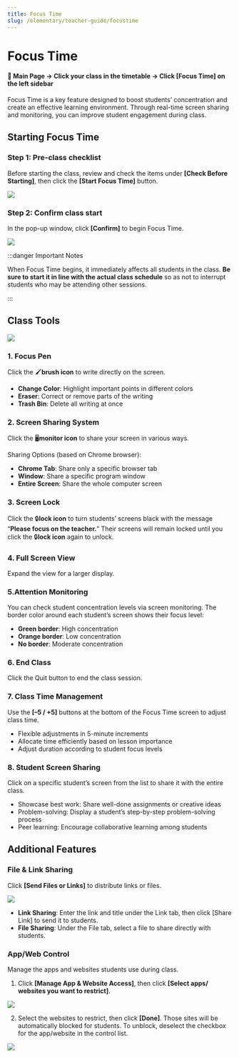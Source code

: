 ```yaml
---
title: Focus Time
slug: /elementary/teacher-guide/focustime
---
```



# Focus Time

#### 📍 Main Page → Click your class in the timetable → Click [Focus Time] on the left sidebar

Focus Time is a key feature designed to boost students’ concentration and create an effective learning environment.
Through real-time screen sharing and monitoring, you can improve student engagement during class.

## Starting Focus Time

### Step 1: Pre-class checklist

Before starting the class, review and check the items under **[Check Before Starting]**, then click the **[Start Focus Time]** button.

<Image src="/img/en/elementary/teacher/05-01.jpg" size="lg" />

### Step 2: Confirm class start

In the pop-up window, click **[Confirm]** to begin Focus Time.

<Image src="/img/en/elementary/teacher/05-02.jpg" size="sm" />

:::danger Important Notes

When Focus Time begins, it immediately affects all students in the class. **Be sure to start it in line with the actual class schedule** so as not to interrupt students who may be attending other sessions.

:::

## Class Tools

<Image src="/img/en/elementary/teacher/05-03.jpg" size="lg" />

### 1. Focus Pen

Click the 🖌️**brush icon** to write directly on the screen.

- **Change Color**: Highlight important points in different colors
- **Eraser**: Correct or remove parts of the writing
- **Trash Bin**: Delete all writing at once

### 2. Screen Sharing System

Click the 🖥️**monitor icon** to share your screen in various ways.

Sharing Options (based on Chrome browser):

- **Chrome Tab**: Share only a specific browser tab
- **Window**: Share a specific program window
- **Entire Screen**: Share the whole computer screen

### 3. Screen Lock

Click the 🔒**lock icon** to turn students’ screens black with the message “**Please focus on the teacher.**” Their screens will remain locked until you click the 🔒**lock icon** again to unlock.

### 4. Full Screen View

Expand the view for a larger display.

### 5.Attention Monitoring

You can check student concentration levels via screen monitoring. The border color around each student’s screen shows their focus level:

- **Green border**: High concentration
- **Orange border**: Low concentration
- **No border**: Moderate concentration

### 6. End Class

Click the Quit button to end the class session.

### 7. Class Time Management

Use the **[–5 / +5]** buttons at the bottom of the Focus Time screen to adjust class time.

- Flexible adjustments in 5-minute increments
- Allocate time efficiently based on lesson importance
- Adjust duration according to student focus levels

### 8. Student Screen Sharing

Click on a specific student’s screen from the list to share it with the entire class.

- Showcase best work: Share well-done assignments or creative ideas
- Problem-solving: Display a student’s step-by-step problem-solving process
- Peer learning: Encourage collaborative learning among students

## Additional Features

### File & Link Sharing

Click **[Send Files or Links]** to distribute links or files.

<Image src="/img/en/elementary/teacher/05-04.jpg" size="lg" />

- **Link Sharing**: Enter the link and title under the Link tab, then click [Share Link] to send it to students.
- **File Sharing**: Under the File tab, select a file to share directly with students.

### App/Web Control

Manage the apps and websites students use during class.

1. Click **[Manage App & Website Access]**, then click **[Select apps/ websites you want to restrict]**.

<Image src="/img/en/elementary/teacher/05-05.jpg" size="lg" />

2. Select the websites to restrict, then click **[Done]**. Those sites will be automatically blocked for students. To unblock, deselect the checkbox for the app/website in the control list.

<Image src="/img/en/elementary/teacher/05-06.jpg" size="lg" />
